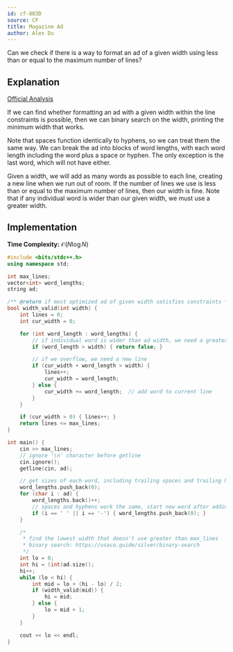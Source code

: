 ```yaml
---
id: cf-803D
source: CF
title: Magazine Ad
author: Alex Du
---
```


<Spoiler title="Hint 1">

Can we check if there is a way to format an ad of a given width using less than or equal to the maximum number of lines?

</Spoiler>

<Spoiler title="Solution">

## Explanation

[Official Analysis](https://codeforces.com/blog/entry/51768)

If we can find whether formatting an ad with a given width within the line constraints is possible, then we can binary search on the width, printing the minimum width that works.

Note that spaces function identically to hyphens, so we can treat them the same way. We can break the ad into blocks of word lengths, with each word length including the word plus a space or hyphen. The only exception is the last word, which will not have either.

Given a width, we will add as many words as possible to each line, creating a new line when we run out of room. If the number of lines we use is less than or equal to the maximum number of lines, then our width is fine. Note that if any individual word is wider than our given width, we must use a greater width.

## Implementation

**Time Complexity:** $\mathcal{O}(N \log N)$

<LanguageSection>
<CPPSection>

```cpp
#include <bits/stdc++.h>
using namespace std;

int max_lines;
vector<int> word_lengths;
string ad;

/** @return if most optimized ad of given width satisfies constraints */
bool width_valid(int width) {
	int lines = 0;
	int cur_width = 0;

	for (int word_length : word_lengths) {
		// if individual word is wider than ad width, we need a greater width
		if (word_length > width) { return false; }

		// if we overflow, we need a new line
		if (cur_width + word_length > width) {
			lines++;
			cur_width = word_length;
		} else {
			cur_width += word_length;  // add word to current line
		}
	}

	if (cur_width > 0) { lines++; }
	return lines <= max_lines;
}

int main() {
	cin >> max_lines;
	// ignore '\n' character before getline
	cin.ignore();
	getline(cin, ad);

	// get sizes of each word, including trailing spaces and trailing hyphens
	word_lengths.push_back(0);
	for (char i : ad) {
		word_lengths.back()++;
		// spaces and hyphens work the same, start new word after adding char
		if (i == ' ' || i == '-') { word_lengths.push_back(0); }
	}

	/*
	 * find the lowest width that doesn't use greater than max_lines
	 * binary search: https://usaco.guide/silver/binary-search
	 */
	int lo = 0;
	int hi = (int)ad.size();
	hi++;
	while (lo < hi) {
		int mid = lo + (hi - lo) / 2;
		if (width_valid(mid)) {
			hi = mid;
		} else {
			lo = mid + 1;
		}
	}

	cout << lo << endl;
}
```

</CPPSection>
</LanguageSection>

</Spoiler>
